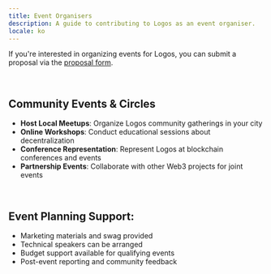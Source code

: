 ```yaml
---
title: Event Organisers
description: A guide to contributing to Logos as an event organiser.
locale: ko
---
```


If you're interested in organizing events for Logos, you can submit a proposal via the [proposal form](/proposals).

<br />

## Community Events & Circles

- **Host Local Meetups**: Organize Logos community gatherings in your city
- **Online Workshops**: Conduct educational sessions about decentralization
- **Conference Representation**: Represent Logos at blockchain conferences and events
- **Partnership Events**: Collaborate with other Web3 projects for joint events

<br />

## Event Planning Support:

- Marketing materials and swag provided
- Technical speakers can be arranged
- Budget support available for qualifying events
- Post-event reporting and community feedback
